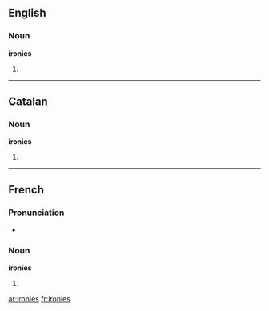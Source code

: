 ==English==

===Noun===
'''ironies'''

# {{plural of|irony}}

----

==Catalan==

===Noun===
'''ironies''' {{f}}

# {{plural of|ironia|lang=Catalan}}

----

==French==

===Pronunciation===
* {{IPA|/i.ʁɔ.ni/|lang=fr}}

===Noun===
'''ironies''' {{f}}

# {{plural of|ironie|lang=French}}

[[ar:ironies]]
[[fr:ironies]]